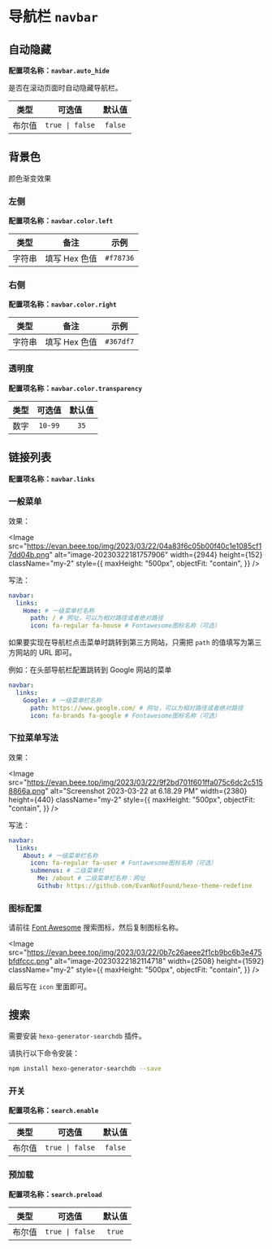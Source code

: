 
# 导航栏 `navbar`

## 自动隐藏

**配置项名称：`navbar.auto_hide`**

是否在滚动页面时自动隐藏导航栏。

|  类型  |     可选值      | 默认值  |
| :----: | :-------------: | :-----: |
| 布尔值 | `true \| false` | `false` |

## 背景色

颜色渐变效果

### 左侧

**配置项名称：`navbar.color.left`**

|  类型  |     备注      |   示例    |
| :----: | :-----------: | :-------: |
| 字符串 | 填写 Hex 色值 | `#f78736` |

### 右侧

**配置项名称：`navbar.color.right`**

|  类型  |     备注      |   示例    |
| :----: | :-----------: | :-------: |
| 字符串 | 填写 Hex 色值 | `#367df7` |

### 透明度

**配置项名称：`navbar.color.transparency`**

| 类型 | 可选值  | 默认值 |
| :--: | :-----: | :----: |
| 数字 | `10-99` |  `35`  |

## 链接列表

**配置项名称：`navbar.links`**

### 一般菜单

效果：

<Image
  src="https://evan.beee.top/img/2023/03/22/04a83f6c05b00f40c1e1085cf17dd04b.png"
  alt="image-20230322181757906"
  width={2944}
  height={152}
  className="my-2"
  style={{
    maxHeight: "500px",
    objectFit: "contain",
  }}
/>

写法：

```yaml filename="_config.redefine.yml"
navbar:
  links:
    Home: # 一级菜单栏名称
      path: / # 网址，可以为相对路径或者绝对路径
      icon: fa-regular fa-house # Fontawesome图标名称（可选）
```

如果要实现在导航栏点击菜单时跳转到第三方网站，只需把 `path` 的值填写为第三方网站的 URL 即可。

例如：在头部导航栏配置跳转到 Google 网站的菜单

```yaml filename="_config.redefine.yml" {3-5}
navbar:
  links:
    Google: # 一级菜单栏名称
      path: https://www.google.com/ # 网址，可以为相对路径或者绝对路径
      icon: fa-brands fa-google # Fontawesome图标名称（可选）
```

### 下拉菜单写法

效果：

<Image
  src="https://evan.beee.top/img/2023/03/22/9f2bd701f601ffa075c6dc2c5158866a.png"
  alt="Screenshot 2023-03-22 at 6.18.29 PM"
  width={2380}
  height={440}
  className="my-2"
  style={{
    maxHeight: "500px",
    objectFit: "contain",
  }}
/>

写法：

```yaml filename="_config.redefine.yml" {3-7}
navbar:
  links:
    About: # 一级菜单栏名称
      icon: fa-regular fa-user # Fontawesome图标名称（可选）
      submenus: # 二级菜单栏
        Me: /about # 二级菜单栏名称：网址
        Github: https://github.com/EvanNotFound/hexo-theme-redefine
```

### 图标配置

请前往 [Font Awesome](https://fontawesome.com/search) 搜索图标，然后复制图标名称。

<Image
  src="https://evan.beee.top/img/2023/03/22/0b7c26aeee2f1cb9bc6b3e475bfdfccc.png"
  alt="image-20230322182114718"
  width={2508}
  height={1592}
  className="my-2"
  style={{
    maxHeight: "500px",
    objectFit: "contain",
  }}
/>

最后写在 `icon` 里面即可。

## 搜索

需要安装 `hexo-generator-searchdb` 插件。

请执行以下命令安装：

```bash
npm install hexo-generator-searchdb --save
```

### 开关

**配置项名称：`search.enable`**

|  类型  |     可选值      | 默认值  |
| :----: | :-------------: | :-----: |
| 布尔值 | `true \| false` | `false` |

### 预加载

**配置项名称：`search.preload`**

|  类型  |     可选值      | 默认值 |
| :----: | :-------------: | :----: |
| 布尔值 | `true \| false` | `true` |
